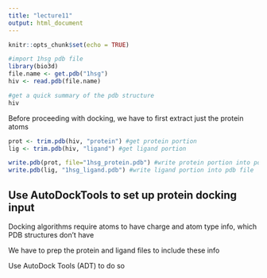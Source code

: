 ```yaml
---
title: "lecture11"
output: html_document
---
```


```r
knitr::opts_chunk$set(echo = TRUE)
```

```r
#import 1hsg pdb file
library(bio3d)
file.name <- get.pdb("1hsg")
hiv <- read.pdb(file.name)
```

```r
#get a quick summary of the pdb structure
hiv
```

Before proceeding with docking, we have to first extract just the protein atoms
```r
prot <- trim.pdb(hiv, "protein") #get protein portion
lig <- trim.pdb(hiv, "ligand") #get ligand portion

write.pdb(prot, file="1hsg_protein.pdb") #write protein portion into pdb file
write.pdb(lig, "1hsg_ligand.pdb") #write ligand portion into pdb file
```


## Use AutoDockTools to set up protein docking input
Docking algorithms require atoms to have charge and atom type info, which PDB structures don't have

We have to prep the protein and ligand files to include these info

Use AutoDock Tools (ADT) to do so
```r

```













































